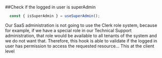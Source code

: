 ##Check if the logged in user is superAdmin
```js
  const { isSuperAdmin } = useSuperAdmin();
```
Our SaaS administration is not going to use the Clerk role system, because for example, if we have a special role in our Technical Support administration, that role would be available to all tenants of the system and we do not want that. Therefore, this hook is able to validate if the logged in user has permission to access the requested resource... This at the client level
